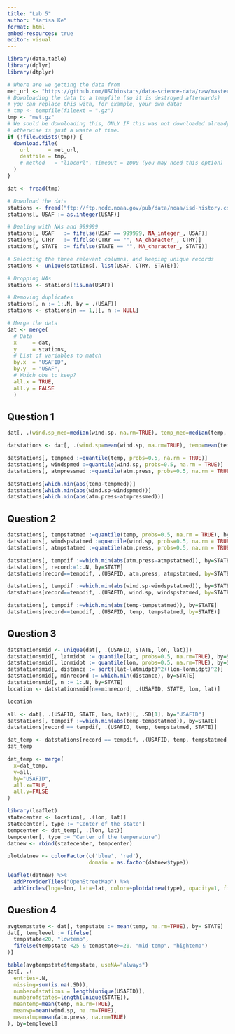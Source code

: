 ```yaml
---
title: "Lab 5"
author: "Karisa Ke"
format: html
embed-resources: true
editor: visual
---
```


```r
library(data.table)
library(dplyr)
library(dtplyr)
```

```r
# Where are we getting the data from
met_url <- "https://github.com/USCbiostats/data-science-data/raw/master/02_met/met_all.gz"
# Downloading the data to a tempfile (so it is destroyed afterwards)
# you can replace this with, for example, your own data:
# tmp <- tempfile(fileext = ".gz")
tmp <- "met.gz"
# We sould be downloading this, ONLY IF this was not downloaded already.
# otherwise is just a waste of time.
if (!file.exists(tmp)) {
  download.file(
    url      = met_url,
    destfile = tmp,
    # method   = "libcurl", timeout = 1000 (you may need this option)
  )
}

dat <- fread(tmp)
```

```r
# Download the data
stations <- fread("ftp://ftp.ncdc.noaa.gov/pub/data/noaa/isd-history.csv")
stations[, USAF := as.integer(USAF)]

# Dealing with NAs and 999999
stations[, USAF   := fifelse(USAF == 999999, NA_integer_, USAF)]
stations[, CTRY   := fifelse(CTRY == "", NA_character_, CTRY)]
stations[, STATE  := fifelse(STATE == "", NA_character_, STATE)]

# Selecting the three relevant columns, and keeping unique records
stations <- unique(stations[, list(USAF, CTRY, STATE)])

# Dropping NAs
stations <- stations[!is.na(USAF)]

# Removing duplicates
stations[, n := 1:.N, by = .(USAF)]
stations <- stations[n == 1,][, n := NULL]
```

```r
# Merge the data
dat <- merge(
  # Data
  x     = dat,      
  y     = stations, 
  # List of variables to match
  by.x  = "USAFID",
  by.y  = "USAF", 
  # Which obs to keep?
  all.x = TRUE,      
  all.y = FALSE
  )
```

## Question 1

```r
dat[, .(wind.sp_med=median(wind.sp, na.rm=TRUE), temp_med=median(temp, na.rm=TRUE), atm.press_med=median(atm.press, na.rm=TRUE)), by=STATE]
```

```r
datstations <- dat[, .(wind.sp=mean(wind.sp, na.rm=TRUE), temp=mean(temp, na.rm=TRUE), atm.press=mean(atm.press, na.rm=TRUE)), by=.(USAFID, STATE)]
```

```r
datstations[, tempmed :=quantile(temp, probs=0.5, na.rm = TRUE)]
datstations[, windspmed :=quantile(wind.sp, probs=0.5, na.rm = TRUE)]
datstations[, atmpressmed :=quantile(atm.press, probs=0.5, na.rm = TRUE)]

datstations[which.min(abs(temp-tempmed))]
datstations[which.min(abs(wind.sp-windspmed))]
datstations[which.min(abs(atm.press-atmpressmed))]
```

## Question 2

```r
datstations[, tempstatmed :=quantile(temp, probs=0.5, na.rm = TRUE), by=STATE]
datstations[, windspstatmed :=quantile(wind.sp, probs=0.5, na.rm = TRUE), by=STATE]
datstations[, atmpstatmed :=quantile(atm.press, probs=0.5, na.rm = TRUE), by=STATE]
```

```r
datstations[, tempdif :=which.min(abs(atm.press-atmpstatmed)), by=STATE]
datstations[, record:=1:.N, by=STATE]
datstations[record==tempdif, .(USAFID, atm.press, atmpstatmed, by=STATE)]
```

```r
datstations[, tempdif :=which.min(abs(wind.sp-windspstatmed)), by=STATE]
datstations[record==tempdif, .(USAFID, wind.sp, windspstatmed, by=STATE)]
```

```r
datstations[, tempdif :=which.min(abs(temp-tempstatmed)), by=STATE]
datstations[record==tempdif, .(USAFID, temp, tempstatmed, by=STATE)]
```

## Question 3

```r
datstationsmid <- unique(dat[, .(USAFID, STATE, lon, lat)])
datstationsmid[, latmidpt := quantile(lat, probs=0.5, na.rm=TRUE), by=STATE]
datstationsmid[, lonmidpt := quantile(lon, probs=0.5, na.rm=TRUE), by=STATE]
datstationsmid[, distance := sqrt((lat-latmidpt)^2+(lon-lonmidpt)^2)]
datstationsmid[, minrecord := which.min(distance), by=STATE]
datstationsmid[, n := 1:.N, by=STATE]
location <- datstationsmid[n==minrecord, .(USAFID, STATE, lon, lat)]

location
```

```r
all <- dat[, .(USAFID, STATE, lon, lat)][, .SD[1], by="USAFID"]
datstations[, tempdif :=which.min(abs(temp-tempstatmed)), by=STATE]
datstations[record == tempdif, .(USAFID, temp, tempstatmed, STATE)]

dat_temp <- datstations[record == tempdif, .(USAFID, temp, tempstatmed, STATE)]
dat_temp

dat_temp <- merge(
  x=dat_temp, 
  y=all, 
  by="USAFID",
  all.x=TRUE,
  all.y=FALSE
)

library(leaflet)
statecenter <- location[, .(lon, lat)]
statecenter[, type := "Center of the state"]
tempcenter <- dat_temp[, .(lon, lat)]
tempcenter[, type := "Center of the temperature"]
datnew <- rbind(statecenter, tempcenter)

plotdatnew <- colorFactor(c('blue', 'red'),
                          domain = as.factor(datnew$type))

leaflet(datnew) %>%
  addProviderTiles("OpenStreetMap") %>%
  addCircles(lng=~lon, lat=~lat, color=~plotdatnew(type), opacity=1, fillOpacity=1, radius=500)
```

## Question 4

```r
avgtempstate <- dat[, tempstate := mean(temp, na.rm=TRUE), by= STATE]
dat[, templevel := fifelse(
  tempstate<20, "lowtemp", 
  fifelse(tempstate <25 & tempstate>=20, "mid-temp", "hightemp")
)]

table(avgtempstate$tempstate, useNA="always")
dat[, .(
  entries=.N, 
  missing=sum(is.na(.SD)),
  numberofstations = length(unique(USAFID)),
  numberofstates=length(unique(STATE)),
  meantemp=mean(temp, na.rm=TRUE),
  meanwp=mean(wind.sp, na.rm=TRUE),
  meanatmp=mean(atm.press, na.rm=TRUE)
), by=templevel]
```
